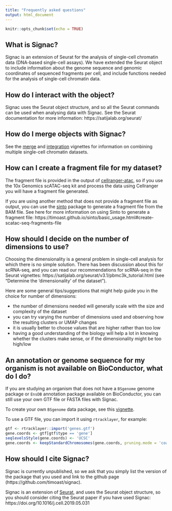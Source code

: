 ```yaml
---
title: "Frequently asked questions"
output: html_document
---
```


```r
knitr::opts_chunk$set(echo = TRUE)
```

## What is Signac?

Signac is an extension of Seurat for the analysis of single-cell chromatin data (DNA-based single-cell assays).
We have extended the Seurat object to include information about the genome sequence and genomic coordinates of 
sequenced fragments per cell, and include functions needed for the analysis of single-cell chromatin data.

## How do I interact with the object?

Signac uses the Seurat object structure, and so all the Seurat commands can be used when analysing data with Signac.
See the Seurat documentation for more information: https://satijalab.org/seurat/

## How do I merge objects with Signac?

See the [merge](https://satijalab.org/signac/articles/merging.html) and
[integration](https://satijalab.org/signac/articles/integration.html) vignettes
for information on combining multiple single-cell chromatin datasets.

## How can I create a fragment file for my dataset?

The fragment file is provided in the output of [cellranger-atac](https://support.10xgenomics.com/single-cell-atac/software/pipelines/latest/what-is-cell-ranger-atac),
so if you use the 10x Genomics scATAC-seq kit and process the data using Cellranger you will have a fragment file generated.

If you are using another method that does not provide a fragment file as output,
you can use the [sinto](https://github.com/timoast/sinto) package to generate a fragment file from the BAM file.
See here for more information on using Sinto to generate a fragment file: https://timoast.github.io/sinto/basic_usage.html#create-scatac-seq-fragments-file

## How should I decide on the number of dimensions to use?

Choosing the dimensionality is a general problem in single-cell analysis for which there is no simple solution.
There has been discussion about this for scRNA-seq, and you can read our recommendations for scRNA-seq in the Seurat vignettes: https://satijalab.org/seurat/v3.1/pbmc3k_tutorial.html (see "Determine the ‘dimensionality’ of the dataset").

Here are some general tips/suggestions that might help guide you in the choice for number of dimensions:

* the number of dimensions needed will generally scale with the size and complexity of the dataset
* you can try varying the number of dimensions used and observing how the resulting clusters or UMAP changes
* it is usually better to choose values that are higher rather than too low
* having a good understanding of the biology will help a lot in knowing whether the clusters make sense, or if the dimensionality might be too high/low

## An annotation or genome sequence for my organism is not available on BioConductor, what do I do?

If you are studying an organism that does not have a `BSgenome` genome package or `EnsDB` annotation package available on BioConductor,
you can still use your own GTF file or FASTA files with Signac.

To create your own `BSgenome` data package, see this [vignette](https://www.bioconductor.org/packages/devel/bioc/vignettes/BSgenome/inst/doc/BSgenomeForge.pdf).

To use a GTF file, you can import it using `rtracklayer`, for example:

```r
gtf <- rtracklayer::import('genes.gtf')
gene.coords <- gtf[gtf$type == 'gene']
seqlevelsStyle(gene.coords) <- 'UCSC'
gene.coords <- keepStandardChromosomes(gene.coords, pruning.mode = 'coarse')
```

## How should I cite Signac?

Signac is currently unpublished, so we ask that you simply list the version of the package that 
you used and link to the github page (https://github.com/timoast/signac). 

Signac is an extension of [Seurat](https://satijalab.org/seurat/), and uses the Seurat object structure, so you should 
consider citing the Seurat paper if you have used Signac: https://doi.org/10.1016/j.cell.2019.05.031


